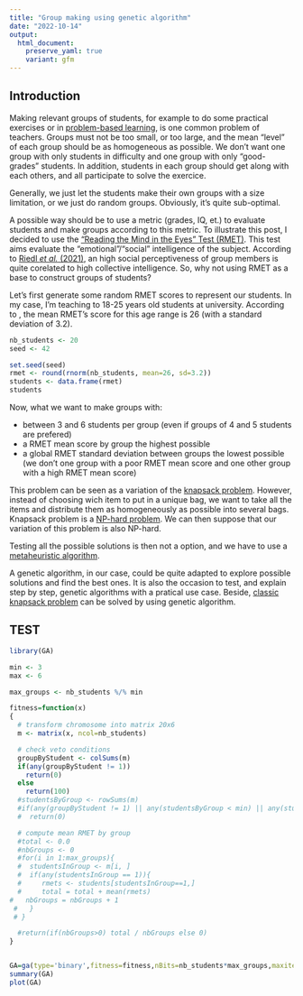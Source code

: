 ```yaml
---
title: "Group making using genetic algorithm"
date: "2022-10-14"
output:
  html_document:
    preserve_yaml: true
    variant: gfm
---
```


## Introduction

Making relevant groups of students, for example to do some practical exercises or in
[problem-based learning](https://teaching.cornell.edu/teaching-resources/engaging-students/problem-based-learning), 
is one common problem of teachers.
Groups must not be too small, or too large, and the mean "level" of each group should be as
homogeneous as possible.
We don't want one group with only students in difficulty and one group with only "good-grades" students.
In addition, students in each group should get along with each others, and all participate to solve the
exercice.

Generally, we just let the students make their own groups with a size limitation, or we just do
random groups. Obviously, it's quite sub-optimal.

A possible way should be to use a metric (grades, IQ, et.) to evaluate students and make groups
according to this metric.
To illustrate this post, I decided to use the
["Reading the Mind in the Eyes" Test (RMET)](https://link.springer.com/referenceworkentry/10.1007/978-3-319-28099-8_549-1).
This test aims evaluate the "emotional"/"social" intelligence of the subject.
According to [Riedl *et al.* (2021)](https://www.pnas.org/doi/full/10.1073/pnas.2005737118),
an high social perceptiveness of group members is quite corelated to high collective intelligence.
So, why not using RMET as a base to construct groups of students?

Let's first generate some random RMET scores to represent our students.
In my case, I'm teaching to 18-25 years old students at university.
According to [](https://www.frontiersin.org/articles/10.3389/fnagi.2020.607107/full),
the mean RMET's score for this age range is 26 (with a standard deviation of 3.2).

```r
nb_students <- 20
seed <- 42

set.seed(seed)
rmet <- round(rnorm(nb_students, mean=26, sd=3.2))
students <- data.frame(rmet)
students
```

Now, what we want to make groups with:

* between 3 and 6 students per group
  (even if groups of 4 and 5 students are prefered)
* a RMET mean score by group the highest possible
* a global RMET standard deviation between groups the
  lowest possible (we don't one group with a poor RMET mean score
  and one other group with a high RMET mean score)

This problem can be seen as a variation of the
[knapsack problem](https://en.wikipedia.org/wiki/Knapsack_problem).
However, instead of choosing wich item to put in a unique bag,
we want to take all the items and distribute them as homogeneously
as possible into several bags.
Knapsack problem is a
[NP-hard problem](https://en.wikipedia.org/wiki/NP-hardness).
We can then suppose that our variation of this problem is also
NP-hard.

Testing all the possible solutions is then not a option, and
we have to use a 
[metaheuristic algorithm](https://www.sciencedirect.com/science/article/pii/B9780128133149000104).

A genetic algorithm, in our case, could be quite adapted
to explore possible solutions and find the best ones.
It is also the occasion to test, and explain step by step, 
genetic algorithms with a pratical use case.
Beside, [classic knapsack problem](https://towardsdatascience.com/genetic-algorithm-in-r-the-knapsack-problem-3edc5b07d4a7) 
can be solved by using genetic algorithm.

## TEST

```r
library(GA)

min <- 3
max <- 6

max_groups <- nb_students %/% min

fitness=function(x)
{
  # transform chromosome into matrix 20x6
  m <- matrix(x, ncol=nb_students)

  # check veto conditions
  groupByStudent <- colSums(m)
  if(any(groupByStudent != 1))
    return(0)
  else
    return(100)
  #studentsByGroup <- rowSums(m)
  #if(any(groupByStudent != 1) || any(studentsByGroup < min) || any(studentsByGroup > max))
  #  return(0)

  # compute mean RMET by group
  #total <- 0.0
  #nbGroups <- 0
  #for(i in 1:max_groups){
  #  studentsInGroup <- m[i, ]
  #  if(any(studentsInGroup == 1)){
  #  	rmets <- students[studentsInGroup==1,]
  #  	total = total + mean(rmets)
#	nbGroups = nbGroups + 1
 #   }
 # }

  #return(if(nbGroups>0) total / nbGroups else 0)
}


GA=ga(type='binary',fitness=fitness,nBits=nb_students*max_groups,maxiter=1000,popSize=100, pcrossover=0.1, pmutation=0.8, seed=seed, keepBest=TRUE)
summary(GA)
plot(GA)
```

